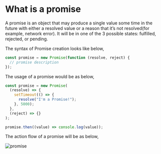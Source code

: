 # What is a promise

A promise is an object that may produce a single value some time in the future with either a resolved value or a reason that it’s not resolved(for example, network error). It will be in one of the 3 possible states: fulfilled, rejected, or pending.

The syntax of Promise creation looks like below,

```javascript
const promise = new Promise(function (resolve, reject) {
  // promise description
});
```

The usage of a promise would be as below,

```javascript
const promise = new Promise(
  (resolve) => {
    setTimeout(() => {
      resolve("I'm a Promise!");
    }, 5000);
  },
  (reject) => {}
);

promise.then((value) => console.log(value));
```

The action flow of a promise will be as below,

<img src="https://github.com/sudheerj/javascript-interview-questions/blob/master/images/promises.png?raw=true" title="promise" />